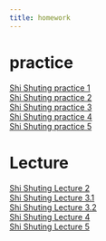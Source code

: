 ```yaml
---
title: homework
---
```

<html lang="zh-CN">
<head>
    <meta charset="UTF-8">
    <meta name="viewport" content="width=device-width, initial-scale=1.0">
    <title>作业跳转示例</title>
</head>
<body>
    <h1> practice</h1>
    <a href="https://github.com/SharkHisa/homework/tree/main/Shi%20Shuting%20practice1" target="_blank">Shi Shuting practice 1</a><br>
    <a href="https://github.com/SharkHisa/homework/tree/main/Shi%20Shuting%20practice2" target="_blank">Shi Shuting practice 2</a><br>
    <a href="https://github.com/SharkHisa/homework/tree/main/Shi%20Shuting%20practice3" target="_blank">Shi Shuting practice 3</a><br>
    <a href="https://github.com/SharkHisa/homework/tree/main/Shi%20Shuting%20practice4" target="_blank">Shi Shuting practice 4</a><br>
    <a href="https://github.com/SharkHisa/homework/tree/main/Shi%20Shuting%20practice6" target="_blank">Shi Shuting practice 5</a><br>

<title>作业跳转示例</title>
</head>
<body>
    <h1>Lecture</h1>
    <a href="https://github.com/SharkHisa/homework/blob/main/Shi%20Shuting%20Lecture2.ipynb" target="_blank">Shi Shuting Lecture 2</a><br>
    <a href="https://github.com/SharkHisa/homework/blob/main/Shi%20Shuting%20Lecture3.1.ipynb" target="_blank">Shi Shuting Lecture 3.1</a><br>
    <a href="https://github.com/SharkHisa/homework/blob/main/Shi%20Shuting%20Lecture3.2.ipynb" target="_blank">Shi Shuting Lecture 3.2</a><br>
    <a href="https://www.example.com/page2" target="_blank">Shi Shuting Lecture 4</a><br>
    <a href="https://github.com/SharkHisa/homework/blob/main/Shi%20Shuting%20Lecture4.ipynb" target="_blank">Shi Shuting Lecture 5</a><br>
    <!-- 
    注意：
    1. 这里的 href 属性直接指定了要跳转的网页 URL。
    2. target="_blank" 表示在新窗口或新标签页中打开链接（可选）。
    3. 如果不想在新窗口打开，可以移除 target="_blank"。
    -->
</body>
</html>
